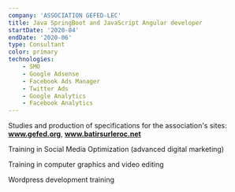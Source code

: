 ```yaml
---
company: 'ASSOCIATION GEFED-LEC'
title: Java SpringBoot and JavaScript Angular developer 
startDate: '2020-04'
endDate: '2020-06'
type: Consultant
color: primary
technologies: 
    - SMO 
    - Google Adsense
    - Facebook Ads Manager
    - Twitter Ads
    - Google Analytics
    - Facebook Analytics
---
```

Studies and production of specifications for the association's sites: **www.gefed.org**, **www.batirsurleroc.net**

Training in Social Media Optimization (advanced digital marketing)

Training in computer graphics and video editing

Wordpress development training

